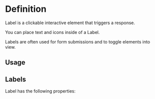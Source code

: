 

<Meta of={LabelStories} />

# Definition

Label is a clickable interactive element that triggers a response.

You can place text and icons inside of a Label.

Labels are often used for form submissions and to toggle elements into view.

## Usage


## Labels

Label has the following properties:

<Canvas of={LabelStories.Basic} />

<Controls />
